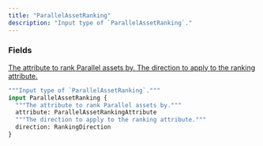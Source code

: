 ```yaml
---
title: "ParallelAssetRanking"
description: "Input type of `ParallelAssetRanking`."
---
```


### Fields

<a href="/api-reference/types/parallelassetrankingattribute">
  <ResponseField name="attribute" type="ParallelAssetRankingAttribute">
    The attribute to rank Parallel assets by.
  </ResponseField>
</a>

<a href="/api-reference/types/rankingdirection">
  <ResponseField name="direction" type="RankingDirection">
    The direction to apply to the ranking attribute.
  </ResponseField>
</a>


```graphql ParallelAssetRanking
"""Input type of `ParallelAssetRanking`."""
input ParallelAssetRanking {
  """The attribute to rank Parallel assets by."""
  attribute: ParallelAssetRankingAttribute
  """The direction to apply to the ranking attribute."""
  direction: RankingDirection
}
```

